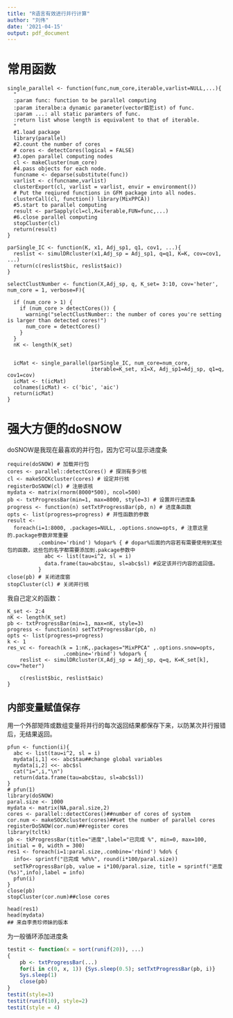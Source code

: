 ```yaml
---
title: "R语言有效进行并行计算"
author: "刘伟"
date: '2021-04-15'
output: pdf_document
---
```


# 常用函数

```Rmd
single_parallel <- function(func,num_core,iterable,varlist=NULL,...){
  "
  :param func: function to be parallel computing
  :param iteralbe:a dynamic parameter(vector銆乴ist) of func.
  :param ...: all static paramters of func.
  :return list whose length is equivalent to that of iterable.
  "
  #1.load package
  library(parallel)
  #2.count the number of cores
  # cores <- detectCores(logical = FALSE)
  #3.open parallel computing nodes
  cl <- makeCluster(num_core)
  #4.pass objects for each node.
  funcname <- deparse(substitute(func))
  varlist <- c(funcname,varlist)
  clusterExport(cl, varlist = varlist, envir = environment())
  # Put the reqiured functions in GFM package into all nodes.
  clusterCall(cl, function() library(MixPPCA))
  #5.start to parallel computing
  result <- parSapply(cl=cl,X=iterable,FUN=func,...)
  #6.close parallel computing
  stopCluster(cl)
  return(result)
}

parSingle_IC <- function(K, x1, Adj_sp1, q1, cov1, ...){
  reslist <- simulDRcluster(x1,Adj_sp = Adj_sp1, q=q1, K=K, cov=cov1, ...)
  return(c(reslist$bic, reslist$aic))
}

selectClustNumber <- function(X,Adj_sp, q, K_set= 3:10, cov='heter', num_core = 1, verbose=F){
  
  if (num_core > 1) {
    if (num_core > detectCores()) {
      warning("selectClustNumber:: the number of cores you're setting is larger than detected cores!")
      num_core = detectCores()
    }
  }
  nK <- length(K_set)
  
  
  icMat <- single_parallel(parSingle_IC, num_core=num_core,
                           iterable=K_set, x1=X, Adj_sp1=Adj_sp, q1=q, cov1=cov)
  icMat <- t(icMat)
  colnames(icMat) <- c('bic', 'aic')
  return(icMat)
}
```


# 强大方便的doSNOW
doSNOW是我现在最喜欢的并行包，因为它可以显示进度条


```Rmd
require(doSNOW) # 加载并行包
cores <- parallel::detectCores() # 探测有多少核
cl <- makeSOCKcluster(cores) # 设定并行核
registerDoSNOW(cl) # 注册该核
mydata <- matrix(rnorm(8000*500), ncol=500) 
pb <- txtProgressBar(min=1, max=8000, style=3) # 设置并行进度条
progress <- function(n) setTxtProgressBar(pb, n) # 进度条函数
opts <- list(progress=progress) # 并性函数的参数
result <- 
  foreach(i=1:8000, .packages=NULL, .options.snow=opts, # 注意这里的.package参数非常重要
          .combine='rbind') %dopar% { # dopar%后面的内容若有需要使用到某些包的函数，这些包的名字都需要添加到.pakcage参数中
            abc <- list(tau=i^2, sl = i)
            data.frame(tau=abc$tau, sl=abc$sl) #设定该并行内容的返回值。
          }
close(pb) # 关闭进度窗
stopCluster(cl) # 关闭并行核
```

我自己定义的函数：
```Rmd
K_set <- 2:4
nK <- length(K_set)
pb <- txtProgressBar(min=1, max=nK, style=3)
progress <- function(n) setTxtProgressBar(pb, n)
opts <- list(progress=progress)
k <- 1
res_vc <- foreach(k = 1:nK,.packages="MixPPCA" ,.options.snow=opts,
                  .combine='rbind') %dopar% {
    reslist <- simulDRcluster(X,Adj_sp = Adj_sp, q=q, K=K_set[k], cov="heter") 
  
    c(reslist$bic, reslist$aic)
}

```


## 内部变量赋值保存

用一个外部矩阵或数组变量将并行的每次返回结果都保存下来，以防某次并行报错后，无结果返回。
```Rmd
pfun <- function(i){
  abc <- list(tau=i^2, sl = i)
  mydata[i,1] <<- abc$tau##change global variables
  mydata[i,2] <<- abc$sl
  cat("i=",i,"\n")
  return(data.frame(tau=abc$tau, sl=abc$sl))
}
# pfun(1)
library(doSNOW)
paral.size <- 1000
mydata <- matrix(NA,paral.size,2)
cores <- parallel::detectCores()##number of cores of system
cor.num <- makeSOCKcluster(cores)##set the number of parallel cores
registerDoSNOW(cor.num)##register cores
library(tcltk)
pb <- tkProgressBar(title="进度",label="已完成 %", min=0, max=100, initial = 0, width = 300)  
res1 <- foreach(i=1:paral.size,.combine='rbind') %do% {
  info<- sprintf("已完成 %d%%", round(i*100/paral.size))  
  setTkProgressBar(pb, value = i*100/paral.size, title = sprintf("进度 (%s)",info),label = info)  
  pfun(i)
}
close(pb)  
stopCluster(cor.num)##close cores

head(res1)
head(mydata)
## 来自李贵珍师妹的版本
```


为一般循环添加进度条
```r
testit <- function(x = sort(runif(20)), ...)
{
    pb <- txtProgressBar(...)
    for(i in c(0, x, 1)) {Sys.sleep(0.5); setTxtProgressBar(pb, i)}
    Sys.sleep(1)
    close(pb)
}
testit(style=3)
testit(runif(10), style=2)
testit(style = 4)
```
